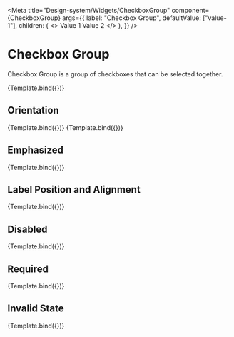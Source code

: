 
<Meta
  title="Design-system/Widgets/CheckboxGroup"
  component={CheckboxGroup}
  args={{
    label: "Checkbox Group",
    defaultValue: ["value-1"],
    children: (
      <>
        <Checkbox value="value-1">Value 1</Checkbox>
        <Checkbox value="value-2">Value 2</Checkbox>
      </>
    ),
  }}
/>


<ArgsTable story="Checkbox Group" of={CheckboxGroup} />

# Checkbox Group

Checkbox Group is a group of checkboxes that can be selected together.

<Canvas>
  <Story name="Checkbox Group">{Template.bind({})}</Story>
</Canvas>

<ArgsTable story="Checkbox Group" of={CheckboxGroup} />

## Orientation

<Canvas>
  <Story
    args={{
      orientation: "vertical",
    }}
    name="Orientation - Vertical"
  >
    {Template.bind({})}
  </Story>
  <Story
    args={{
      orientation: "horizontal",
    }}
    name="Orientation - Horizontal"
  >
    {Template.bind({})}
  </Story>
</Canvas>

## Emphasized

<Canvas>
  <Story
    args={{
      isEmphasized: true,
    }}
    name="Is Emphasised"
  >
    {Template.bind({})}
  </Story>
</Canvas>

## Label Position and Alignment

<Canvas>
  <Story
    args={{
      labelPosition: "side",
      labelWidth: "100px",
      errorMessage: "This is a description",
    }}
    name="Label Position - Side"
  >
    {Template.bind({})}
  </Story>
</Canvas>

## Disabled

<Canvas>
  <Story
    args={{
      isDisabled: true,
    }}
    name="Is Disabled"
  >
    {Template.bind({})}
  </Story>
</Canvas>

## Required

<Canvas>
  <Story
    args={{
      isRequired: true,
    }}
    name="Is Required"
  >
    {Template.bind({})}
  </Story>
</Canvas>

## Invalid State

<Canvas>
  <Story
    args={{
      validationState: "invalid",
      errorMessage: "This is a error message",
    }}
    name="Invalid State"
  >
    {Template.bind({})}
  </Story>
</Canvas>
